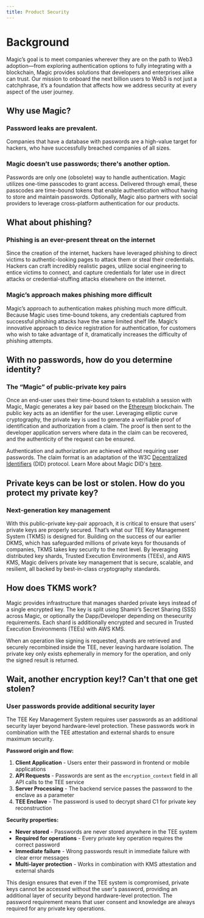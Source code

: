 ```yaml
---
title: Product Security
---
```


# Background

Magic’s goal is to meet companies wherever they are on the path to Web3 adoption—from exploring authentication options to fully integrating with a blockchain, Magic provides solutions that developers and enterprises alike can trust. Our mission to onboard the next billion users to Web3 is not just a catchphrase, it’s a foundation that affects how we address security at every aspect of the user journey.

## Why use Magic?

### Password leaks are prevalent.

Companies that have a database with passwords are a high-value target for hackers, who have successfully breached companies of all sizes.

### Magic doesn’t use passwords; there's another option.

Passwords are only one (obsolete) way to handle authentication. Magic utilizes one-time passcodes to grant access. Delivered through email, these passcodes are time-bound tokens that enable authentication without having to store and maintain passwords. Optionally, Magic also partners with social providers to leverage cross-platform authentication for our products.

## What about phishing?

### Phishing is an ever-present threat on the internet

Since the creation of the internet, hackers have leveraged phishing to direct victims to authentic-looking pages to attack them or steal their credentials. Hackers can craft incredibly realistic pages, utilize social engineering to entice victims to connect, and capture credentials for later use in direct attacks or credential-stuffing attacks elsewhere on the internet.

### Magic’s approach makes phishing more difficult

Magic’s approach to authentication makes phishing much more difficult. Because Magic uses time-bound tokens, any credentials captured from successful phishing attacks have the same limited shelf life. Magic’s innovative approach to device registration for authentication, for customers who wish to take advantage of it, dramatically increases the difficulty of phishing attempts.

## With no passwords, how do you determine identity?

### The “Magic” of public-private key pairs

Once an end-user uses their time-bound token to establish a session with Magic, Magic generates a key pair based on the [Ethereum](https://en.wikipedia.org/wiki/Ethereum) blockchain. The public key acts as an identifier for the user. Leveraging elliptic curve cryptography, the private key is used to generate a verifiable proof of identification and authorization from a claim. The proof is then sent to the developer application servers where data in the claim can be recovered, and the authenticity of the request can be ensured. 

Authentication and authorization are achieved without requiring user passwords. The claim format is an adaptation of the W3C [Decentralized Identifiers](https://w3c-ccg.github.io/did-primer/) (DID) protocol. Learn More about Magic DID's [here](/embedded-wallets/authentication/features/decentralized-id).

## Private keys can be lost or stolen. How do you protect my private key?


### Next-generation key management

With this public–private key-pair approach, it is critical to ensure that users’ private keys are properly secured. That’s what our TEE Key Management System (TKMS) is designed for. Building on the success of our earlier DKMS, which has safeguarded millions of private keys for thousands of companies, TKMS takes key security to the next level. By leveraging distributed key shards, Trusted Execution Environments (TEEs), and AWS KMS, Magic delivers private key management that is secure, scalable, and resilient, all backed by best-in-class cryptography standards.

## How does TKMS work?

Magic provides infrastructure that manages sharded private keys instead of a single encrypted key. The key is split using Shamir’s Secret Sharing (SSS) across Magic, or optionally the Dapp/Developer depending on thesecurity requirements. Each shard is additionally encrypted and secured in Trusted Execution Environments (TEEs) with AWS KMS.

When an operation like signing is requested, shards are retrieved and securely recombined inside the TEE, never leaving hardware isolation. The private key only exists ephemerally in memory for the operation, and only the signed result is returned.

## Wait, another encryption key!? Can't that one get stolen?

### User passwords provide additional security layer

The TEE Key Management System requires user passwords as an additional security layer beyond hardware-level protection. These passwords work in combination with the TEE attestation and external shards to ensure maximum security.

**Password origin and flow:**

1. **Client Application** - Users enter their password in frontend or mobile applications
2. **API Requests** - Passwords are sent as the `encryption_context` field in all API calls to the TEE service
3. **Server Processing** - The backend service passes the password to the enclave as a parameter
4. **TEE Enclave** - The password is used to decrypt shard C1 for private key reconstruction

**Security properties:**

- **Never stored** - Passwords are never stored anywhere in the TEE system
- **Required for operations** - Every private key operation requires the correct password
- **Immediate failure** - Wrong passwords result in immediate failure with clear error messages
- **Multi-layer protection** - Works in combination with KMS attestation and external shards

This design ensures that even if the TEE system is compromised, private keys cannot be accessed without the user's password, providing an additional layer of security beyond hardware-level protection. The password requirement means that user consent and knowledge are always required for any private key operations.
